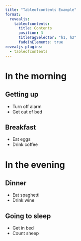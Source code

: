 ```yaml
---
title: "Tableofcontents Example"
format:
  revealjs:
    tableofcontents:
      title: Contents
      position: 3
      titleTagSelector: "h1, h2"
      fadeInElements: true
revealjs-plugins:
  - tableofcontents
---
```


# In the morning

## Getting up

- Turn off alarm
- Get out of bed

## Breakfast

- Eat eggs
- Drink coffee

# In the evening

## Dinner

- Eat spaghetti
- Drink wine

## Going to sleep

- Get in bed
- Count sheep

